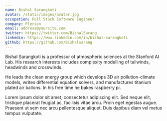```yaml
---
name: Bishal Sarangkoti
avatar: /static/images/avatar.jpg
occupation: Full Stack Software Engineer
company: Plerion
email: address@yoursite.com
twitter: https://twitter.com/BishalSarang
linkedin: https://www.linkedin.com/in/bishal-sarangkoti
github: https://github.com/Bishalsarang
---
```


Bishal Sarangkoti is a professor of atmospheric sciences at the Stanford AI Lab. His research interests includes complexity modelling of tailwinds, headwinds and crosswinds.

He leads the clean energy group which develops 3D air pollution-climate models, writes differential equation solvers, and manufactures titanium plated air ballons. In his free time he bakes raspberry pi.

Lorem ipsum dolor sit amet, consectetur adipiscing elit. Sed neque elit, tristique placerat feugiat ac, facilisis vitae arcu. Proin eget egestas augue. Praesent ut sem nec arcu pellentesque aliquet. Duis dapibus diam vel metus tempus vulputate.
